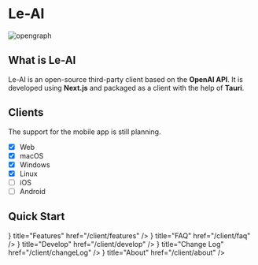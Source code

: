 
# Le-AI

<Image src={opengraph} alt="opengraph" className="rounded-lg" />

## What is Le-AI

Le-AI is an open-source third-party client based on the **OpenAI API**. It is developed using **Next.js** and packaged as a client with the help of **Tauri**.

## Clients

The support for the mobile app is still planning.

- [x] Web
- [x] macOS
- [x] Windows
- [x] Linux
- [ ] iOS
- [ ] Android

## Quick Start

<Cards>
  <Card
    icon={<span className="w-6 h-6 i-mdi-star-face" />}
    title="Features"
    href="/client/features"
  />
  <Card
    icon={<span className="w-6 h-6 i-mdi-frequently-asked-questions" />}
    title="FAQ"
    href="/client/faq"
  />
  <Card
    icon={<span className="w-6 h-6 i-mdi-code-not-equal-variant" />}
    title="Develop"
    href="/client/develop"
  />
  <Card
    icon={<span className="w-6 h-6 i-mingcute-document-3-fill" />}
    title="Change Log"
    href="/client/changeLog"
  />
  <Card
    icon={<span className="w-6 h-6 i-mdi-information" />}
    title="About"
    href="/client/about"
  />
</Cards>
